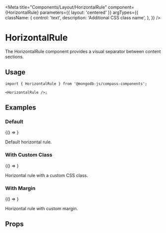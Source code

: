 
<Meta
  title="Components/Layout/HorizontalRule"
  component={HorizontalRule}
  parameters={{ layout: 'centered' }}
  argTypes={{
    className: {
      control: 'text',
      description: 'Additional CSS class name',
    },
  }}
/>

# HorizontalRule

The HorizontalRule component provides a visual separator between content sections.

## Usage

```tsx
import { HorizontalRule } from '@mongodb-js/compass-components';

<HorizontalRule />;
```

## Examples

### Default

<Story name="Default">{() => <HorizontalRule />}</Story>

Default horizontal rule.

### With Custom Class

<Story name="WithCustomClass">
  {() => <HorizontalRule className="custom-hr" />}
</Story>

Horizontal rule with a custom CSS class.

### With Margin

<Story name="WithMargin">
  {() => <HorizontalRule className="custom-hr" style={{ margin: '20px 0' }} />}
</Story>

Horizontal rule with custom margin.

## Props

<Controls />
